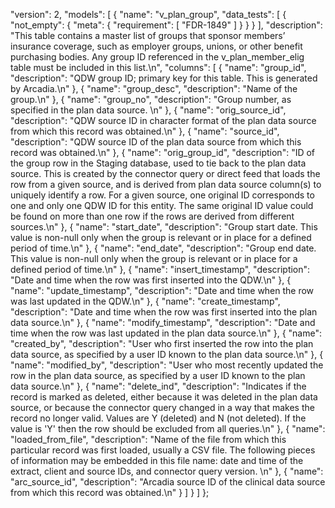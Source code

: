  "version": 2,
  "models": [
    {
      "name": "v_plan_group",
      "data_tests": [
        {
          "not_empty": {
            "meta": {
              "requirement": [
                "FDR-1849"
              ]
            }
          }
        }
      ],
      "description": "This table contains a master list of groups that sponsor members’ insurance coverage, such as employer groups, unions, or other benefit purchasing bodies. Any group ID referenced in the v_plan_member_elig table must be included in this list.\n",
      "columns": [
        {
          "name": "group_id",
          "description": "QDW group ID; primary key for this table.  This is generated by Arcadia.\n"
        },
        {
          "name": "group_desc",
          "description": "Name of the group.\n"
        },
        {
          "name": "group_no",
          "description": "Group number, as specified in the plan data source.  \n"
        },
        {
          "name": "orig_source_id",
          "description": "QDW source ID in character format of the plan data source from which this record was obtained.\n"
        },
        {
          "name": "source_id",
          "description": "QDW source ID of the plan data source from which this record was obtained.\n"
        },
        {
          "name": "orig_group_id",
          "description": "ID of the group row in the Staging database, used to tie back to the plan data source.  This is created by the connector query or direct feed that loads the row from a given source, and is derived from plan data source column(s) to uniquely identify a row. For a given source, one original ID corresponds to one and only one QDW ID for this entity.  The same original ID value could be found on more than one row if the rows are derived from different sources.\n"
        },
        {
          "name": "start_date",
          "description": "Group start date.  This value is non-null only when the group is relevant or in place for a defined period of time.\n"
        },
        {
          "name": "end_date",
          "description": "Group end date.  This value is non-null only when the group is relevant or in place for a defined period of time.\n"
        },
        {
          "name": "insert_timestamp",
          "description": "Date and time when the row was first inserted into the QDW.\n"
        },
        {
          "name": "update_timestamp",
          "description": "Date and time when the row was last updated in the QDW.\n"
        },
        {
          "name": "create_timestamp",
          "description": "Date and time when the row was first inserted into the plan data source.\n"
        },
        {
          "name": "modify_timestamp",
          "description": "Date and time when the row was last updated in the plan data source.\n"
        },
        {
          "name": "created_by",
          "description": "User who first inserted the row into the plan data source, as specified by a user ID known to the plan data source.\n"
        },
        {
          "name": "modified_by",
          "description": "User who most recently updated the row in the plan data source, as specified by a user ID known to the plan data source.\n"
        },
        {
          "name": "delete_ind",
          "description": "Indicates if the record is marked as deleted, either because it was deleted in the plan data source, or because the connector query changed in a way that makes the record no longer valid.  Values are Y (deleted) and N (not deleted).  If the value is 'Y' then the row should be excluded from all queries.\n"
        },
        {
          "name": "loaded_from_file",
          "description": "Name of the file from which this particular record was first loaded, usually a CSV file. The following pieces of information may be embedded in this file name: date and time of the extract, client and source IDs, and connector query version.  \n"
        },
        {
          "name": "arc_source_id",
          "description": "Arcadia source ID of the clinical data source from which this record was obtained.\n"
        }
      ]
    }
  ]
};
